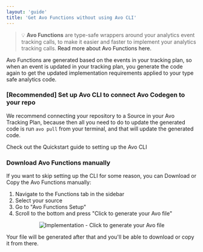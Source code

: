 ```yaml
---
layout: 'guide'
title: 'Get Avo Functions without using Avo CLI'
---
```



> 💡 **Avo Functions** are type-safe wrappers around your analytics event tracking calls, 
to make it easier and faster to implement your analytics tracking calls. <Link passHref href="/implementation/devs-101"><a>Read more about Avo Functions here.</a></Link> 

Avo Functions are generated based on the events in your tracking plan, so when 
an event is updated in your tracking plan, you generate the code again to get the 
updated implementation requirements applied to your type safe analytics code.

### [Recommended] Set up Avo CLI to connect Avo Codegen to your repo
We recommend connecting your repository to a Source in your Avo Tracking Plan, because 
then all you need to do to update the generated code is run `avo pull` from your 
terminal, and that will update the generated code. 

<Link passHref href="/implementation/cli"><a>Check out the Quickstart guide to setting up the Avo CLI</a></Link>

### Download Avo Functions manually

If you want to skip setting up the CLI for some reason, you can Download or Copy 
the Avo Functions manually:
1. Navigate to the Functions tab in the sidebar
2. Select your source
3. Go to "Avo Functions Setup"
4. Scroll to the bottom and press "Click to generate your Avo file"

<center style={{ marginBottom: 16 + 'px' }}>
  <img
    src={require('../../images/generate-avo-file-manually.png')}
    alt="Implementation - Click to generate your Avo file"
  />
</center>

Your file will be generated after that and you'll be able to download or copy it from there.
